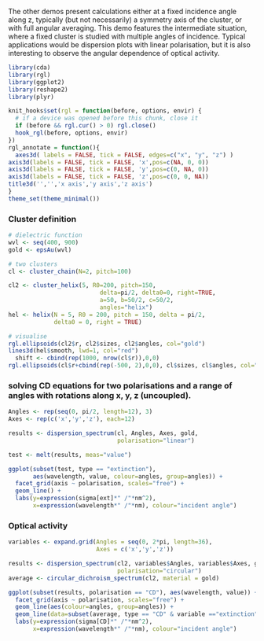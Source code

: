 The other demos present calculations either at a fixed incidence angle along z, typically (but not necessarily) a symmetry axis of the cluster, or with full angular averaging. This demo features the intermediate situation, where a fixed cluster is studied with multiple angles of incidence. Typical applications would be dispersion plots with linear polarisation, but it is also interesting to observe the angular dependence of optical activity.

```r
library(cda)
library(rgl)
library(ggplot2)
library(reshape2)
library(plyr)
```
```r
knit_hooks$set(rgl = function(before, options, envir) {
  # if a device was opened before this chunk, close it
  if (before && rgl.cur() > 0) rgl.close()
  hook_rgl(before, options, envir)
})
rgl_annotate = function(){
  axes3d( labels = FALSE, tick = FALSE, edges=c("x", "y", "z") )
axis3d(labels = FALSE, tick = FALSE, 'x',pos=c(NA, 0, 0))
axis3d(labels = FALSE, tick = FALSE, 'y',pos=c(0, NA, 0))
axis3d(labels = FALSE, tick = FALSE, 'z',pos=c(0, 0, NA))
title3d('','','x axis','y axis','z axis')
}
theme_set(theme_minimal())
```

### Cluster definition
```r

# dielectric function
wvl <- seq(400, 900)
gold <- epsAu(wvl)

# two clusters
cl <- cluster_chain(N=2, pitch=100)

cl2 <- cluster_helix(5, R0=200, pitch=150, 
                          delta=pi/2, delta0=0, right=TRUE,
                          a=50, b=50/2, c=50/2,
                          angles="helix")
hel <- helix(N = 5, R0 = 200, pitch = 150, delta = pi/2, 
             delta0 = 0, right = TRUE)

# visualise
rgl.ellipsoids(cl2$r, cl2$sizes, cl2$angles, col="gold")
lines3d(hel$smooth, lwd=1, col="red")
  shift <- cbind(rep(1000, nrow(cl$r)),0,0)
rgl.ellipsoids(cl$r+cbind(rep(-500, 2),0,0), cl$sizes, cl$angles, col="gold")
```

### solving CD equations for two polarisations and a range of angles with rotations along x, y, z (uncoupled).

```r

Angles <- rep(seq(0, pi/2, length=12), 3)
Axes <- rep(c('x','y','z'), each=12)

results <- dispersion_spectrum(cl, Angles, Axes, gold, 
                               polarisation="linear")

test <- melt(results, meas="value")

ggplot(subset(test, type == "extinction"), 
       aes(wavelength, value, colour=angles, group=angles)) +
  facet_grid(axis ~ polarisation, scales="free") +
  geom_line() +
  labs(y=expression(sigma[ext]*" /"*nm^2),
       x=expression(wavelength*" /"*nm), colour="incident angle")
```

### Optical activity 

```r

variables <- expand.grid(Angles = seq(0, 2*pi, length=36),
                         Axes = c('x','y','z'))

results <- dispersion_spectrum(cl2, variables$Angles, variables$Axes, gold, 
                               polarisation="circular")
average <- circular_dichroism_spectrum(cl2, material = gold)

ggplot(subset(results, polarisation == "CD"), aes(wavelength, value)) +
  facet_grid(axis ~ polarisation, scales="free") +
  geom_line(aes(colour=angles, group=angles)) +
  geom_line(data=subset(average, type == "CD" & variable =="extinction"), linetype=2, size=1.2) +
  labs(y=expression(sigma[CD]*" /"*nm^2),
       x=expression(wavelength*" /"*nm), colour="incident angle")
```
